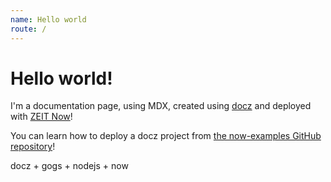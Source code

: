 ```yaml
---
name: Hello world
route: /
---
```



<EditButton />



<AddPageButton />


# Hello world!

I'm a documentation page, using MDX, created using [docz](https://docz.site) and deployed with [ZEIT Now](https://zeit.co/now)!

You can learn how to deploy a docz project from [the now-examples GitHub repository](https://github.com/zeit/now-examples/tree/master/docz)!

docz + gogs + nodejs + now
